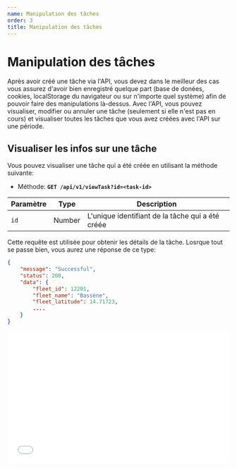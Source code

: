 ```yaml
---
name: Manipulation des tâches
order: 3
title: Manipulation des tâches
---
```


# Manipulation des tâches

Après avoir créé une tâche via l'API, vous devez dans le meilleur des cas vous assurez d'avoir bien enregistré quelque part (base de donées, cookies, localStorage du navigateur ou sur n'importe quel système) afin de pouvoir faire des manipulations là-dessus. Avec l'API, vous pouvez visualiser, modifier ou annuler une tâche (seulement si elle n'est pas en cours) et visualiser toutes les tâches que vous avez créées avec l'API sur une période.

## Visualiser les infos sur une tâche

Vous pouvez visualiser une tâche qui a été créée en utilisant la méthode suivante:

- Méthode: **`GET /api/v1/viewTask?id=<task-id>`**

| Paramètre | Type   | Description                                      |
| --------- | ------ | ------------------------------------------------ |
| `id`      | Number | L'unique identifiant de la tâche qui a été créée |

Cette requête est utilisée pour obtenir les détails de la tâche. Losrque tout se passe bien, vous aurez une réponse de ce type:

```json
{
	"message": "Successful",
	"status": 200,
	"data": {
		"fleet_id": 12201,
		"fleet_name": "Bassène",
		"fleet_latitude": 14.71723,
		....
	}
}
```

<iframe
  src="//api.apiembed.com/?source=https://raw.githubusercontent.com/paps-app/request-api-exemple/master/GetTask.json&targets=shell:curl,node:unirest,java:unirest,python:requests,ruby:native,objc:nsurlsession,go:native,java:okhttp,node:native,javascript:jquery,php:http1,csharp:restsharp"
  frameborder="0"
  scrolling="no"
  width="100%"
  height="300px"
  seamless
/>

## Modifier les infos d'une tâche

Vous pouvez modifier une tâche losrque seulement celle-ci n'a pas encore commencé en changeant les mêmes infos que vous aviez soumises au moment de les créer donc les mêmes paramètres de création de tâche:

- Méthode: **`GET /api/v1/editTask`**

| Paramètre             | Type                                          | Description                                               |
| --------------------- | --------------------------------------------- | --------------------------------------------------------- |
| `id`                  | `String`                                      | ID de la tâche à modifier                                 |
| `jobPickupAddress`    | [Geoplace](/#types-et-formats-des-donnees)    | Nom du contact chez qui le ramassage doit être effectué   |
| `jobPickupPhone`      | [PhoneNumber](/#types-et-formats-des-donnees) | Numéro de téléphone de l'expediteur                       |
| `customerPhone`       | [PhoneNumber](/#types-et-formats-des-donnees) | Numéro de téléphone du destinataire                       |
| `jobPickupDatetime`   | [Datetime](/#types-et-formats-des-donnees)    | Heure/date à laquelle la course doit être prise en charge |
| `jobDeliveryDatetime` | [Datetime](/#types-et-formats-des-donnees)    | Heure/date à laquelle la course est terminée              |
| `customerAddress`     | [Geoplace](/#types-et-formats-des-donnees)    | Adresse du destinataire                                   |
| `customerUsername`    | String                                        | Nom du destinataire                                       |

<iframe
  src="//api.apiembed.com/?source=https://raw.githubusercontent.com/paps-app/request-api-exemple/master/editTask.json&targets=shell:curl,node:unirest,java:unirest,python:requests,ruby:native,objc:nsurlsession,go:native,java:okhttp,node:native,javascript:jquery,php:http1,csharp:restsharp"
  frameborder="0"
  scrolling="no"
  width="100%"
  height="300px"
  seamless
/>

## Modifier les dates de début et fin d'une tâche

Vous pouvez modifier les dâtes et heures d'une tâche également losrque seulement celles-ci n'ont pas été encore entamées en soumettant leur ID dans un tableau et spécifiant `startTtime` et `endTime`.

- Méthode: **`GET /api/v1/updateTaskDatetime`**

| Paramètre   | Type                                       | Description                                                      |
| ----------- | ------------------------------------------ | ---------------------------------------------------------------- |
| `ids`       | Array[ids]                                 | Tous les ids dont on veut changer la date contenus dans un array |
| `startTime` | [Datetime](/#types-et-formats-des-donnees) | Nouvelle date/heure du commencement de la tâche                  |
| `endTime`   | [Datetime](/#types-et-formats-des-donnees) | Nouvelle date/heure de la fin de cette tâche                     |

<iframe
  src="//api.apiembed.com/?source=https://raw.githubusercontent.com/paps-app/request-api-exemple/master/updateTaskDatetime.json&targets=shell:curl,node:unirest,java:unirest,python:requests,ruby:native,objc:nsurlsession,go:native,java:okhttp,node:native,javascript:jquery,php:http1,csharp:restsharp"
  frameborder="0"
  scrolling="no"
  width="100%"
  height="300px"
  seamless
/>

## Annuler une tâche

Vous pouvez annuler une tâche en soumettant juste le ID de la tâche

- Méthode: **`GET /api/v1/cancelTask?id=<task-id>`**

| Paramètre | Type   | Description                                |
| --------- | ------ | ------------------------------------------ |
| `id`      | Number | L'unique identifiant de la tâche concernée |

<iframe
  src="//api.apiembed.com/?source=https://raw.githubusercontent.com/paps-app/request-api-exemple/master/cancelTask.json&targets=shell:curl,node:unirest,java:unirest,python:requests,ruby:native,objc:nsurlsession,go:native,java:okhttp,node:native,javascript:jquery,php:http1,csharp:restsharp"
  frameborder="0"
  scrolling="no"
  width="100%"
  height="300px"
  seamless
/>
